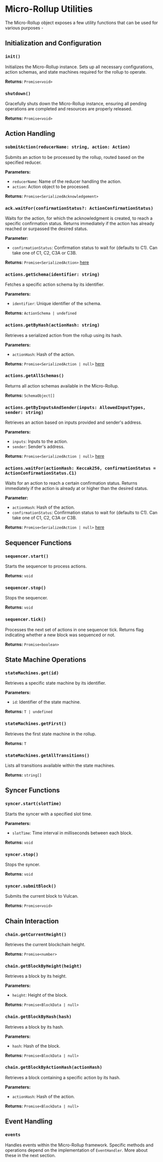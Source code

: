 # Micro-Rollup Utilities

The Micro-Rollup object exposes a few utility functions that can be used for various purposes -

## Initialization and Configuration

### `init()`

Initializes the Micro-Rollup instance. Sets up all necessary configurations, action schemas, and state machines required for the rollup to operate.

**Returns:** `Promise<void>`

### `shutdown()`

Gracefully shuts down the Micro-Rollup instance, ensuring all pending operations are completed and resources are properly released.

**Returns:** `Promise<void>`

## Action Handling

### `submitAction(reducerName: string, action: Action)`

Submits an action to be processed by the rollup, routed based on the specified reducer.

**Parameters:**

- `reducerName`: Name of the reducer handling the action.
- `action`: Action object to be processed.

**Returns:** `Promise<SerializedAcknowledgement>`

### `ack.waitFor(confirmationStatus?: ActionConfirmationStatus)`

Waits for the action, for which the acknowledgment is created, to reach a specific confirmation status. Returns immediately if the action has already reached or surpassed the desired status.

**Parameter:**

- `confirmationStatus`: Confirmation status to wait for (defaults to C1). Can take one of C1, C2, C3A or C3B.

**Returns:** `Promise<SerializedAction>` [here](/build/framework/action/serialized-action)

### `actions.getSchema(identifier: string)`

Fetches a specific action schema by its identifier.

**Parameters:**

- `identifier`: Unique identifier of the schema.

**Returns:** `ActionSchema | undefined`

### `actions.getByHash(actionHash: string)`

Retrieves a serialized action from the rollup using its hash.

**Parameters:**

- `actionHash`: Hash of the action.

**Returns:** `Promise<SerializedAction | null>` [here](/build/framework/action/serialized-action)

### `actions.getAllSchemas()`

Returns all action schemas available in the Micro-Rollup.

**Returns:** `SchemaObject[]`

### `actions.getByInputsAndSender(inputs: AllowedInputTypes, sender: string)`

Retrieves an action based on inputs provided and sender's address.

**Parameters:**

- `inputs`: Inputs to the action.
- `sender`: Sender's address.

**Returns:** `Promise<SerializedAction | null>` [here](/build/framework/action/serialized-action)

### `actions.waitFor(actionHash: Keccak256, confirmationStatus = ActionConfirmationStatus.C1)`

Waits for an action to reach a certain confirmation status. Returns immediately if the action is already at or higher than the desired status.

**Parameter:**

- `actionHash`: Hash of the action.
- `confirmationStatus`: Confirmation status to wait for (defaults to C1). Can take one of C1, C2, C3A or C3B.

**Returns:** `Promise<SerializedAction | null>` [here](/build/framework/action/serialized-action)

## Sequencer Functions

### `sequencer.start()`

Starts the sequencer to process actions.

**Returns:** `void`

### `sequencer.stop()`

Stops the sequencer.

**Returns:** `void`

### `sequencer.tick()`

Processes the next set of actions in one sequencer tick. Returns flag indicating whether a new block was sequenced or not.

**Returns:** `Promise<boolean>`

## State Machine Operations

### `stateMachines.get(id)`

Retrieves a specific state machine by its identifier.

**Parameters:**

- `id`: Identifier of the state machine.

**Returns:** `T | undefined`

### `stateMachines.getFirst()`

Retrieves the first state machine in the rollup.

**Returns:** `T`

### `stateMachines.getAllTransitions()`

Lists all transitions available within the state machines.

**Returns:** `string[]`

## Syncer Functions

### `syncer.start(slotTime)`

Starts the syncer with a specified slot time.

**Parameters:**

- `slotTime`: Time interval in milliseconds between each block.

**Returns:** `void`

### `syncer.stop()`

Stops the syncer.

**Returns:** `void`

### `syncer.submitBlock()`

Submits the current block to Vulcan.

**Returns:** `Promise<void>`

## Chain Interaction

### `chain.getCurrentHeight()`

Retrieves the current blockchain height.

**Returns:** `Promise<number>`

### `chain.getBlockByHeight(height)`

Retrieves a block by its height.

**Parameters:**

- `height`: Height of the block.

**Returns:** `Promise<BlockData | null>`

### `chain.getBlockByHash(hash)`

Retrieves a block by its hash.

**Parameters:**

- `hash`: Hash of the block.

**Returns:** `Promise<BlockData | null>`

### `chain.getBlockByActionHash(actionHash)`

Retrieves a block containing a specific action by its hash.

**Parameters:**

- `actionHash`: Hash of the action.

**Returns:** `Promise<BlockData | null>`

## Event Handling

### `events`

Handles events within the Micro-Rollup framework. Specific methods and operations depend on the implementation of `EventHandler`. More about these in the next section.
